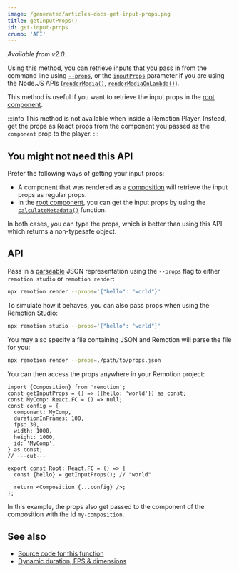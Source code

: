 ```yaml
---
image: /generated/articles-docs-get-input-props.png
title: getInputProps()
id: get-input-props
crumb: 'API'
---
```


_Available from v2.0_.

Using this method, you can retrieve inputs that you pass in from the command line using [`--props`](/docs/cli), or the [`inputProps`](/docs/ssr) parameter if you are using the Node.JS APIs ([`renderMedia()`](/docs/renderer/render-media), [`renderMediaOnLambda()`](/docs/lambda/rendermediaonlambda)).

This method is useful if you want to retrieve the input props in the [root component](/docs/terminology/root-file).

:::info
This method is not available when inside a Remotion Player. Instead, get the props as React props from the component you passed as the `component` prop to the player.
:::

## You might not need this API

Prefer the following ways of getting your input props:

- A component that was rendered as a [composition](/docs/composition) will retrieve the input props as regular props.
- In the [root component](/docs/terminology/root-file), you can get the input props by using the [`calculateMetadata()`](/docs/calculate-metadata) function.

In both cases, you can type the props, which is better than using this API which returns a non-typesafe object.

## API

Pass in a [parseable](/docs/cli) JSON representation using the `--props` flag to either `remotion studio` or `remotion render`:

```bash
npx remotion render --props='{"hello": "world"}'
```

To simulate how it behaves, you can also pass props when using the Remotion Studio:

```bash
npx remotion studio --props='{"hello": "world"}'
```

You may also specify a file containing JSON and Remotion will parse the file for you:

```bash
npx remotion render --props=./path/to/props.json
```

You can then access the props anywhere in your Remotion project:

```tsx twoslash {3}
import {Composition} from 'remotion';
const getInputProps = () => ({hello: 'world'}) as const;
const MyComp: React.FC = () => null;
const config = {
  component: MyComp,
  durationInFrames: 100,
  fps: 30,
  width: 1000,
  height: 1000,
  id: 'MyComp',
} as const;
// ---cut---

export const Root: React.FC = () => {
  const {hello} = getInputProps(); // "world"

  return <Composition {...config} />;
};
```

In this example, the props also get passed to the component of the composition with the id `my-composition`.

## See also

- [Source code for this function](https://github.com/remotion-dev/remotion/blob/main/packages/core/src/config/input-props.ts)
- [Dynamic duration, FPS & dimensions](/docs/dynamic-metadata)
